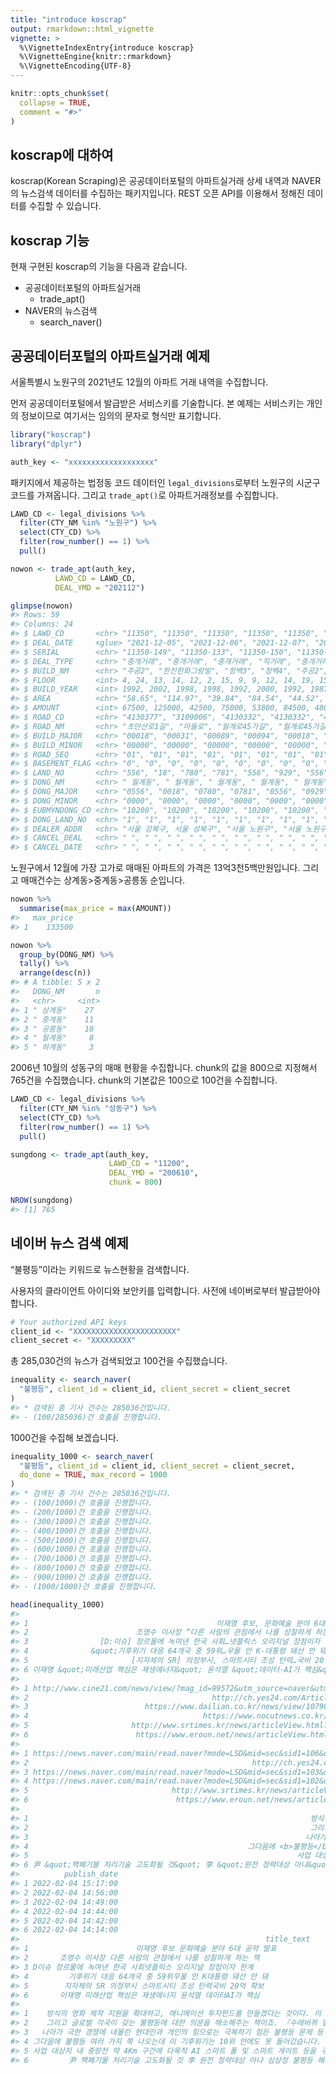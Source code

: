 ```yaml
---
title: "introduce koscrap"
output: rmarkdown::html_vignette
vignette: >
  %\VignetteIndexEntry{introduce koscrap}
  %\VignetteEngine{knitr::rmarkdown}
  %\VignetteEncoding{UTF-8}
---
```


```r
knitr::opts_chunk$set(
  collapse = TRUE,
  comment = "#>"
)
```

## koscrap에 대하여
koscrap(Korean Scraping)은 공공데이터포털의 아파트실거래 상세 내역과 NAVER의 뉴스검색 데이터를 수집하는 패키지입니다. REST 오픈 API를 이용해서 정해진 데이터를 수집할 수 있습니다.

## koscrap 기능
현재 구현된 koscrap의 기능을 다음과 같습니다.

* 공공데이터포털의 아파트실거래
  - trade_apt()
* NAVER의 뉴스검색 
  - search_naver()

## 공공데이터포털의 아파트실거래 예제
서울특별시 노원구의 2021년도 12월의 아파트 거래 내역을 수집합니다.

먼저 공공데이터포털에서 발급받은 서비스키를 기술합니다. 본 예제는 서비스키는 개인의 정보이므로 여기서는 임의의 문자로 형식만 표기합니다.

```r
library("koscrap")
library("dplyr")

auth_key <- "xxxxxxxxxxxxxxxxxxx"
```

패키지에서 제공하는 법정동 코드 데이터인 `legal_divisions`로부터 노원구의 시군구 코드를 가져옵니다. 그리고 `trade_apt()`로 아파트거래정보를 수집합니다.

```r
LAWD_CD <- legal_divisions %>% 
  filter(CTY_NM %in% "노원구") %>% 
  select(CTY_CD) %>% 
  filter(row_number() == 1) %>% 
  pull()

nowon <- trade_apt(auth_key, 
          LAWD_CD = LAWD_CD, 
          DEAL_YMD = "202112")

glimpse(nowon)
#> Rows: 59
#> Columns: 24
#> $ LAWD_CD       <chr> "11350", "11350", "11350", "11350", "11350", "11350", "1…
#> $ DEAL_DATE     <glue> "2021-12-05", "2021-12-06", "2021-12-07", "2021-12-10",…
#> $ SERIAL        <chr> "11350-149", "11350-133", "11350-150", "11350-151", "113…
#> $ DEAL_TYPE     <chr> "중개거래", "중개거래", "중개거래", "직거래", "중개거래"…
#> $ BUILD_NM      <chr> "주공2", "한진한화그랑빌", "청백3", "청백4", "주공2", "…
#> $ FLOOR         <int> 4, 24, 13, 14, 12, 2, 15, 9, 9, 12, 14, 19, 15, 8, 16, 1…
#> $ BUILD_YEAR    <int> 1992, 2002, 1998, 1998, 1992, 2000, 1992, 1987, 1994, 19…
#> $ AREA          <chr> "58.65", "114.97", "39.84", "84.54", "44.52", "84.98", "…
#> $ AMOUNT        <int> 67500, 125000, 42500, 75000, 53800, 84500, 48000, 73600,…
#> $ ROAD_CD       <chr> "4130377", "3109006", "4130332", "4130332", "4130377", "…
#> $ ROAD_NM       <chr> "초안산로1길", "마들로", "월계로45가길", "월계로45가길",…
#> $ BUILD_MAJOR   <chr> "00018", "00031", "00089", "00094", "00018", "00049", "0…
#> $ BUILD_MINOR   <chr> "00000", "00000", "00000", "00000", "00000", "00000", "0…
#> $ ROAD_SEQ      <chr> "01", "01", "01", "01", "01", "01", "01", "01", "01", "0…
#> $ BASEMENT_FLAG <chr> "0", "0", "0", "0", "0", "0", "0", "0", "0", "0", "0", "…
#> $ LAND_NO       <chr> "556", "18", "780", "781", "556", "929", "556", "12", "7…
#> $ DONG_NM       <chr> " 월계동", " 월계동", " 월계동", " 월계동", " 월계동", "…
#> $ DONG_MAJOR    <chr> "0556", "0018", "0780", "0781", "0556", "0929", "0556", …
#> $ DONG_MINOR    <chr> "0000", "0000", "0000", "0000", "0000", "0000", "0000", …
#> $ EUBMYNDONG_CD <chr> "10200", "10200", "10200", "10200", "10200", "10200", "1…
#> $ DONG_LAND_NO  <chr> "1", "1", "1", "1", "1", "1", "1", "1", "1", "1", "1", "…
#> $ DEALER_ADDR   <chr> "서울 강북구, 서울 성북구", "서울 노원구", "서울 노원구"…
#> $ CANCEL_DEAL   <chr> " ", " ", " ", " ", " ", " ", " ", " ", " ", " ", " ", "…
#> $ CANCEL_DATE   <chr> " ", " ", " ", " ", " ", " ", " ", " ", " ", " ", " ", "…
```

노원구에서 12월에 가장 고가로 매매된 아파트의 가격은 13억3천5백만원입니다. 그리고 매매건수는 상계동>중계동>공릉동 순입니다.

```r
nowon %>% 
  summarise(max_price = max(AMOUNT))
#>   max_price
#> 1    133500

nowon %>% 
  group_by(DONG_NM) %>% 
  tally() %>% 
  arrange(desc(n))
#> # A tibble: 5 x 2
#>   DONG_NM       n
#>   <chr>     <int>
#> 1 " 상계동"    27
#> 2 " 중계동"    11
#> 3 " 공릉동"    10
#> 4 " 월계동"     8
#> 5 " 하계동"     3
```
2006년 10월의 성동구의 매매 현황을 수집합니다. chunk의 값을 800으로 지정해서 765건을 수집했습니다. chunk의 기본값은 100으로 100건을 수집합니다.

```r
LAWD_CD <- legal_divisions %>% 
  filter(CTY_NM %in% "성동구") %>% 
  select(CTY_CD) %>% 
  filter(row_number() == 1) %>% 
  pull()

sungdong <- trade_apt(auth_key, 
                      LAWD_CD = "11200", 
                      DEAL_YMD = "200610",
                      chunk = 800)

NROW(sungdong)
#> [1] 765
```
  
## 네이버 뉴스 검색 예제
"불평등"이라는 키워드로 뉴스현황을 검색합니다.

사용자의 클라이언트 아이디와 보안키를 입력합니다. 사전에 네이버로부터 발급받아야 합니다.

```r
# Your authorized API keys
client_id <- "XXXXXXXXXXXXXXXXXXXXXXX"
client_secret <- "XXXXXXXXX"
```

총 285,030건의 뉴스가 검색되었고 100건을 수집했습니다.

```r
inequality <- search_naver(
  "불평등", client_id = client_id, client_secret = client_secret
)
#> * 검색된 총 기사 건수는 285036건입니다.
#> - (100/285036)건 호출을 진행합니다.
```

1000건을 수집해 보겠습니다.

```r
inequality_1000 <- search_naver(
  "불평등", client_id = client_id, client_secret = client_secret,
  do_done = TRUE, max_record = 1000
)
#> * 검색된 총 기사 건수는 285036건입니다.
#> - (100/1000)건 호출을 진행합니다.
#> - (200/1000)건 호출을 진행합니다.
#> - (300/1000)건 호출을 진행합니다.
#> - (400/1000)건 호출을 진행합니다.
#> - (500/1000)건 호출을 진행합니다.
#> - (600/1000)건 호출을 진행합니다.
#> - (700/1000)건 호출을 진행합니다.
#> - (800/1000)건 호출을 진행합니다.
#> - (900/1000)건 호출을 진행합니다.
#> - (1000/1000)건 호출을 진행합니다.
```

```r
head(inequality_1000)
#>                                                                               title
#> 1                                          이재명 후보, 문화예술 분야 6대 공약 발표
#> 2                        조영수 이사장 “다른 사람의 관점에서 나를 성찰하게 하는 책”
#> 3                [D:이슈] 장르물에 녹여낸 한국 사회…넷플릭스 오리지널 장점이자 한계
#> 4              &quot;기후위기 대응 64개국 중 59위…우물 안 K-대통령 돼선 안 돼&quot;
#> 5                       [지자체의 SR] 의정부시, 스마트시티 조성 탄력…국비 20억 확보
#> 6 이재명 &quot;미래산업 핵심은 재생에너지&quot; 윤석열 &quot;데이터·AI가 핵심&quot;
#>                                                                     originallink
#> 1 http://www.cine21.com/news/view/?mag_id=99572&utm_source=naver&utm_medium=news
#> 2                                         http://ch.yes24.com/Article/View/46942
#> 3                          https://www.dailian.co.kr/news/view/1079823/?sc=Naver
#> 4                                       https://www.nocutnews.co.kr/news/5700762
#> 5                       http://www.srtimes.kr/news/articleView.html?idxno=107666
#> 6                        https://www.eroun.net/news/articleView.html?idxno=27524
#>                                                                                      link
#> 1 https://news.naver.com/main/read.naver?mode=LSD&mid=sec&sid1=106&oid=140&aid=0000046515
#> 2                                                  http://ch.yes24.com/Article/View/46942
#> 3 https://news.naver.com/main/read.naver?mode=LSD&mid=sec&sid1=103&oid=119&aid=0002572721
#> 4 https://news.naver.com/main/read.naver?mode=LSD&mid=sec&sid1=102&oid=079&aid=0003604477
#> 5                                http://www.srtimes.kr/news/articleView.html?idxno=107666
#> 6                                 https://www.eroun.net/news/articleView.html?idxno=27524
#>                                                                                                                                                                                                                                                                         description
#> 1                                                               방식의 영화 제작 지원을 확대하고, 애니메이션 투자펀드를 만들겠다는 것이다. 이 후보는 대기업의 독과점, 계약 관계의 <b>불평등</b> 등을 시정해 문화예술 분야에 공정한 생태계를 조성할 수 있도록 노력하겠다고 강조했다.
#> 2                                                               그리고 글로벌 각국이 갖는 <b>불평등</b>에 대한 의문을 해소해주는 책이죠. 『수레바퀴 밑에서』 헤르만 헤세 저 수레바퀴 밑에서 헤르만 헤세 저 | 강태정 역 일신서적출판사 주인공 한스의 방황과 고뇌가 고등학생 시절... 
#> 3                                                              나아가 극한 경쟁에 내몰린 현대인과 개인의 힘으로는 극복하기 힘든 <b>불평등</b> 문제 등 작품에 녹아있는 메시지도 ‘오징어 게임’을 한층 새로운 데스 게임 드라마로 보이게 했다. 그러나 국내 시청자들은 ‘오징어 게임’... 
#> 4                                                 그다음에 <b>불평등</b> 여러 가지 쭉 나오는데 이 기후위기는 10위 안에도 못 들어갔습니다. ◇이윤상&gt; 기후위기가... 물론 부동산, 일자리, <b>불평등</b> 모두 중요하지만 기후위기는 모든 인류를 다 끝내는 거 아닙니까 그래서 이런... 
#> 5                                                            사업 대상지 내 중랑천 약 4Km 구간에 다목적 AI 스마트 폴 및 스마트 게이트 등을 구축해 사물인터넷과 스마트 정보 체계를 연동하고 홍수 등 재난 위험 상황에 대한 즉각 대응체계 마련 및 정보 서비스 <b>불평등</b> 환경을... 
#> 6 尹 &quot;핵폐기물 처리기술 고도화될 것&quot; 李 &quot;원전 정략대상 아냐&quot; 심상정 &quot;<b>불평등</b> 해소·녹색전환&quot; 안철수... 沈 &quot;<b>불평등</b> 해소·녹색전환&quot; 安 &quot;과학기술 주권국가&quot; 강조 토론 중에는 각 후보의 일자리·성장 방안에 대한 철학도... 
#>          publish_date
#> 1 2022-02-04 15:17:00
#> 2 2022-02-04 14:56:00
#> 3 2022-02-04 14:49:00
#> 4 2022-02-04 14:44:00
#> 5 2022-02-04 14:42:00
#> 6 2022-02-04 14:14:00
#>                                                       title_text
#> 1                        이재명 후보 문화예술 분야 6대 공약 발표
#> 2       조영수 이사장 다른 사람의 관점에서 나를 성찰하게 하는 책
#> 3 D이슈 장르물에 녹여낸 한국 사회넷플릭스 오리지널 장점이자 한계
#> 4         기후위기 대응 64개국 중 59위우물 안 K대통령 돼선 안 돼
#> 5        지자체의 SR 의정부시 스마트시티 조성 탄력국비 20억 확보
#> 6       이재명 미래산업 핵심은 재생에너지 윤석열 데이터AI가 핵심
#>                                                                                                                                                                                                  description_text
#> 1    방식의 영화 제작 지원을 확대하고, 애니메이션 투자펀드를 만들겠다는 것이다. 이 후보는 대기업의 독과점, 계약 관계의 불평등 등을 시정해 문화예술 분야에 공정한 생태계를 조성할 수 있도록 노력하겠다고 강조했다.
#> 2    그리고 글로벌 각국이 갖는 불평등에 대한 의문을 해소해주는 책이죠. 『수레바퀴 밑에서』 헤르만 헤세 저 수레바퀴 밑에서 헤르만 헤세 저 | 강태정 역 일신서적출판사 주인공 한스의 방황과 고뇌가 고등학생 시절... 
#> 3   나아가 극한 경쟁에 내몰린 현대인과 개인의 힘으로는 극복하기 힘든 불평등 문제 등 작품에 녹아있는 메시지도 ‘오징어 게임’을 한층 새로운 데스 게임 드라마로 보이게 했다. 그러나 국내 시청자들은 ‘오징어 게임’... 
#> 4 그다음에 불평등 여러 가지 쭉 나오는데 이 기후위기는 10위 안에도 못 들어갔습니다. ◇이윤상 기후위기가... 물론 부동산, 일자리, 불평등 모두 중요하지만 기후위기는 모든 인류를 다 끝내는 거 아닙니까 그래서 이런... 
#> 5 사업 대상지 내 중랑천 약 4Km 구간에 다목적 AI 스마트 폴 및 스마트 게이트 등을 구축해 사물인터넷과 스마트 정보 체계를 연동하고 홍수 등 재난 위험 상황에 대한 즉각 대응체계 마련 및 정보 서비스 불평등 환경을... 
#> 6         尹 핵폐기물 처리기술 고도화될 것 李 원전 정략대상 아냐 심상정 불평등 해소·녹색전환 안철수... 沈 불평등 해소·녹색전환 安 과학기술 주권국가 강조 토론 중에는 각 후보의 일자리·성장 방안에 대한 철학도...
```

